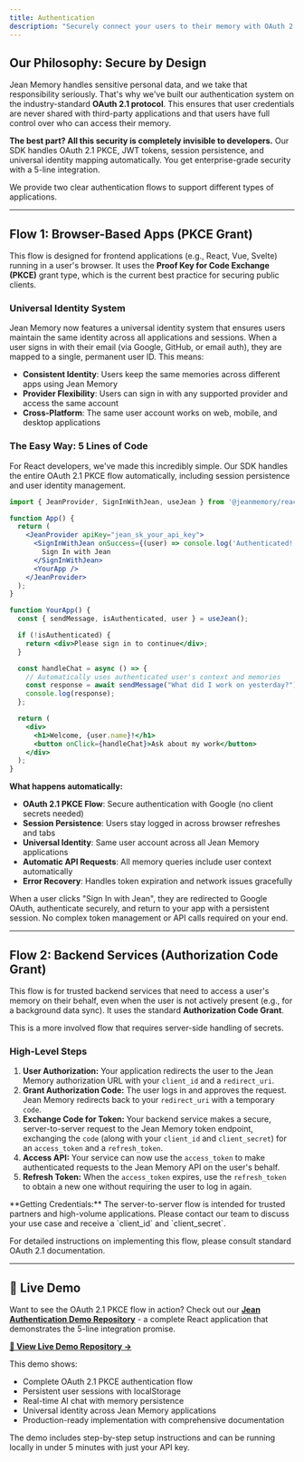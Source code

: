 ```yaml
---
title: Authentication
description: "Securely connect your users to their memory with OAuth 2.1."
---
```


## Our Philosophy: Secure by Design

Jean Memory handles sensitive personal data, and we take that responsibility seriously. That's why we've built our authentication system on the industry-standard **OAuth 2.1 protocol**. This ensures that user credentials are never shared with third-party applications and that users have full control over who can access their memory.

**The best part? All this security is completely invisible to developers.** Our SDK handles OAuth 2.1 PKCE, JWT tokens, session persistence, and universal identity mapping automatically. You get enterprise-grade security with a 5-line integration.

We provide two clear authentication flows to support different types of applications.

---

## Flow 1: Browser-Based Apps (PKCE Grant)

This flow is designed for frontend applications (e.g., React, Vue, Svelte) running in a user's browser. It uses the **Proof Key for Code Exchange (PKCE)** grant type, which is the current best practice for securing public clients.

### Universal Identity System

Jean Memory now features a universal identity system that ensures users maintain the same identity across all applications and sessions. When a user signs in with their email (via Google, GitHub, or email auth), they are mapped to a single, permanent user ID. This means:

- **Consistent Identity**: Users keep the same memories across different apps using Jean Memory
- **Provider Flexibility**: Users can sign in with any supported provider and access the same account
- **Cross-Platform**: The same user account works on web, mobile, and desktop applications

### The Easy Way: 5 Lines of Code

For React developers, we've made this incredibly simple. Our SDK handles the entire OAuth 2.1 PKCE flow automatically, including session persistence and user identity management.

```jsx
import { JeanProvider, SignInWithJean, useJean } from '@jeanmemory/react';

function App() {
  return (
    <JeanProvider apiKey="jean_sk_your_api_key">
      <SignInWithJean onSuccess={(user) => console.log('Authenticated!')}>
        Sign In with Jean
      </SignInWithJean>
      <YourApp />
    </JeanProvider>
  );
}

function YourApp() {
  const { sendMessage, isAuthenticated, user } = useJean();

  if (!isAuthenticated) {
    return <div>Please sign in to continue</div>;
  }

  const handleChat = async () => {
    // Automatically uses authenticated user's context and memories
    const response = await sendMessage("What did I work on yesterday?");
    console.log(response);
  };

  return (
    <div>
      <h1>Welcome, {user.name}!</h1>
      <button onClick={handleChat}>Ask about my work</button>
    </div>
  );
}
```

**What happens automatically:**
- **OAuth 2.1 PKCE Flow**: Secure authentication with Google (no client secrets needed)
- **Session Persistence**: Users stay logged in across browser refreshes and tabs
- **Universal Identity**: Same user account across all Jean Memory applications
- **Automatic API Requests**: All memory queries include user context automatically
- **Error Recovery**: Handles token expiration and network issues gracefully

When a user clicks "Sign In with Jean", they are redirected to Google OAuth, authenticate securely, and return to your app with a persistent session. No complex token management or API calls required on your end.

---

## Flow 2: Backend Services (Authorization Code Grant)

This flow is for trusted backend services that need to access a user's memory on their behalf, even when the user is not actively present (e.g., for a background data sync). It uses the standard **Authorization Code Grant**.

This is a more involved flow that requires server-side handling of secrets.

### High-Level Steps

1.  **User Authorization:** Your application redirects the user to the Jean Memory authorization URL with your `client_id` and a `redirect_uri`.
2.  **Grant Authorization Code:** The user logs in and approves the request. Jean Memory redirects back to your `redirect_uri` with a temporary `code`.
3.  **Exchange Code for Token:** Your backend service makes a secure, server-to-server request to the Jean Memory token endpoint, exchanging the `code` (along with your `client_id` and `client_secret`) for an `access_token` and a `refresh_token`.
4.  **Access API:** Your service can now use the `access_token` to make authenticated requests to the Jean Memory API on the user's behalf.
5.  **Refresh Token:** When the `access_token` expires, use the `refresh_token` to obtain a new one without requiring the user to log in again.

<Info>
  **Getting Credentials:** The server-to-server flow is intended for trusted partners and high-volume applications. Please contact our team to discuss your use case and receive a `client_id` and `client_secret`.
</Info>

For detailed instructions on implementing this flow, please consult standard OAuth 2.1 documentation.

---

## 🧠 Live Demo

Want to see the OAuth 2.1 PKCE flow in action? Check out our **[Jean Authentication Demo Repository](https://github.com/jonathan-politzki/jean-authentication-demo)** - a complete React application that demonstrates the 5-line integration promise.

**[🚀 View Live Demo Repository →](https://github.com/jonathan-politzki/jean-authentication-demo)**

This demo shows:
- Complete OAuth 2.1 PKCE authentication flow
- Persistent user sessions with localStorage
- Real-time AI chat with memory persistence
- Universal identity across Jean Memory applications
- Production-ready implementation with comprehensive documentation

The demo includes step-by-step setup instructions and can be running locally in under 5 minutes with just your API key.

